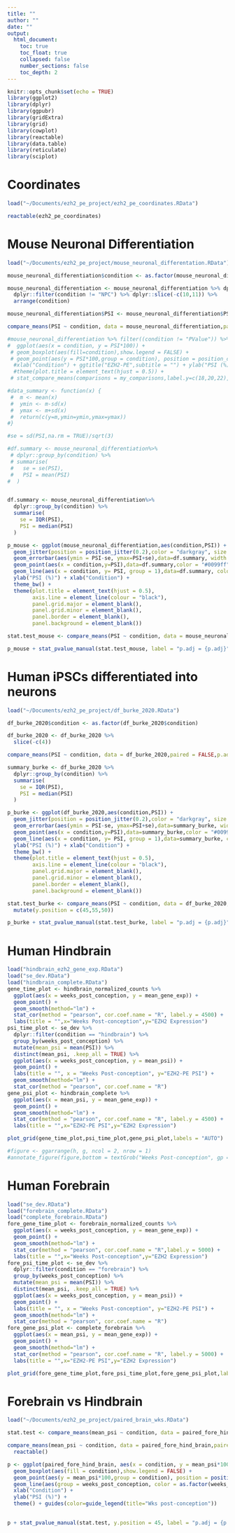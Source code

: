 ```yaml
---
title: ""
author: ""
date: ""
output:
  html_document:
    toc: true
    toc_float: true
    collapsed: false
    number_sections: false
    toc_depth: 2
---
```


```r
knitr::opts_chunk$set(echo = TRUE)
library(ggplot2)
library(dplyr)
library(ggpubr)
library(gridExtra)
library(grid)
library(cowplot)
library(reactable)
library(data.table)
library(reticulate)
library(sciplot)
```

# Coordinates
```r

load("~/Documents/ezh2_pe_project/ezh2_pe_coordinates.RData")

reactable(ezh2_pe_coordinates)
```
# Mouse Neuronal Differentiation
```r
load("~/Documents/ezh2_pe_project/mouse_neuronal_differentation.RData")

mouse_neuronal_differentiation$condition <- as.factor(mouse_neuronal_differentiation$condition)

mouse_neuronal_differentiation <- mouse_neuronal_differentiation %>% dplyr::filter(PSI != 0) %>% 
  dplyr::filter(condition != "NPC") %>% dplyr::slice(-c(10,11)) %>%
  arrange(condition)

mouse_neuronal_differentiation$PSI <- mouse_neuronal_differentiation$PSI*100

compare_means(PSI ~ condition, data = mouse_neuronal_differentiation,paired = FALSE,p.adjust.method = "fdr", method = 'wilcox.test',method.args = list(alternative = "greater")) %>% dplyr::select(-".y.") %>% reactable()
```


```r
#mouse_neuronal_differentiation %>% filter((condition != "PValue")) %>%
#  ggplot(aes(x = condition, y = PSI*100)) +
 # geom_boxplot(aes(fill=condition),show.legend = FALSE) +
 # geom_point(aes(y = PSI*100,group = condition), position = position_dodge(width = 0.75)) +
  #xlab("Condition") + ggtitle("EZH2-PE",subtitle = "") + ylab("PSI (%) ") +
  #theme(plot.title = element_text(hjust = 0.5)) +
 # stat_compare_means(comparisons = my_comparisons,label.y=c(18,20,22),method = "t.test",label = "p.format")

#data_summary <- function(x) {
 #  m <- mean(x)
 #  ymin <- m-sd(x)
 #  ymax <- m+sd(x)
 #  return(c(y=m,ymin=ymin,ymax=ymax))
#}

#se = sd(PSI,na.rm = TRUE)/sqrt(3)

#df.summary <- mouse_neuronal_differentiation%>%
 # dplyr::group_by(condition) %>%
 # summarise(
 #   se = se(PSI),
 #   PSI = mean(PSI)
#  )


df.summary <- mouse_neuronal_differentiation%>%
  dplyr::group_by(condition) %>%
  summarise(
    se = IQR(PSI),
    PSI = median(PSI)
  )

p_mouse <- ggplot(mouse_neuronal_differentiation,aes(condition,PSI)) +
  geom_jitter(position = position_jitter(0.2),color = "darkgray", size = 2) +
  geom_errorbar(aes(ymin = PSI-se, ymax=PSI+se),data=df.summary, width = 0.2,color="#0099ff") +
  geom_point(aes(x = condition,y=PSI),data=df.summary,color = "#0099ff") +
  geom_line(aes(x = condition, y= PSI, group = 1),data=df.summary, color = "#0099ff") +
  ylab("PSI (%)") + xlab("Condition") +
  theme_bw() +
  theme(plot.title = element_text(hjust = 0.5),
        axis.line = element_line(colour = "black"),
        panel.grid.major = element_blank(),
        panel.grid.minor = element_blank(),
        panel.border = element_blank(),
        panel.background = element_blank())

stat.test_mouse <- compare_means(PSI ~ condition, data = mouse_neuronal_differentiation,paired = FALSE,p.adjust.method = "fdr", method = 'wilcox.test',method.args = list(alternative = "greater")) %>% dplyr::select(-".y.") %>% mutate(y.position = c(18,22,20))

p_mouse + stat_pvalue_manual(stat.test_mouse, label = "p.adj = {p.adj}")
```
# Human iPSCs differentiated into neurons
```r
load("~/Documents/ezh2_pe_project/df_burke_2020.RData")

df_burke_2020$condition <- as.factor(df_burke_2020$condition)

df_burke_2020 <- df_burke_2020 %>%
  slice(-c(4))

compare_means(PSI ~ condition, data = df_burke_2020,paired = FALSE,p.adjust.method = "fdr", method = 'wilcox.test',method.args = list(alternative = "greater")) %>% dplyr::select(-".y.") %>% reactable()
```

```r
summary_burke <- df_burke_2020 %>%
  dplyr::group_by(condition) %>%
  summarise(
    se = IQR(PSI),
    PSI = median(PSI)
  )

p_burke <- ggplot(df_burke_2020,aes(condition,PSI)) +
  geom_jitter(position = position_jitter(0.2),color = "darkgray", size = 2) +
  geom_errorbar(aes(ymin = PSI-se, ymax=PSI+se),data=summary_burke, width = 0.2,color="#0099ff") +
  geom_point(aes(x = condition,y=PSI),data=summary_burke,color = "#0099ff") +
  geom_line(aes(x = condition, y= PSI, group = 1),data=summary_burke, color = "#0099ff") +
  ylab("PSI (%)") + xlab("Condition") +
  theme_bw() +
  theme(plot.title = element_text(hjust = 0.5),
        axis.line = element_line(colour = "black"),
        panel.grid.major = element_blank(),
        panel.grid.minor = element_blank(),
        panel.border = element_blank(),
        panel.background = element_blank())

stat.test_burke <- compare_means(PSI ~ condition, data = df_burke_2020,paired = FALSE,p.adjust.method = "fdr", method = 'wilcox.test',method.args = list(alternative = "greater")) %>% dplyr::select(-".y.") %>%
  mutate(y.position = c(45,55,50))

p_burke + stat_pvalue_manual(stat.test_burke, label = "p.adj = {p.adj}")
```
# Human Hindbrain

```r
load("hindbrain_ezh2_gene_exp.RData")
load("se_dev.RData")
load("hindbrain_complete.RData")
gene_time_plot <- hindbrain_normalized_counts %>%
  ggplot(aes(x = weeks_post_conception, y = mean_gene_exp)) +
  geom_point() +
  geom_smooth(method="lm") +
  stat_cor(method = "pearson", cor.coef.name = "R", label.y = 4500) +
  labs(title = "",x="Weeks Post-conception",y="EZH2 Expression")
psi_time_plot <- se_dev %>%
  dplyr::filter(condition == "hindbrain") %>%
  group_by(weeks_post_conception) %>%
  mutate(mean_psi = mean(PSI)) %>%
  distinct(mean_psi, .keep_all = TRUE) %>%
  ggplot(aes(x = weeks_post_conception, y = mean_psi)) +
  geom_point() +
  labs(title = "", x = "Weeks Post-conception", y="EZH2-PE PSI") +
  geom_smooth(method="lm") +
  stat_cor(method = "pearson", cor.coef.name = "R")
gene_psi_plot <- hindbrain_complete %>%
  ggplot(aes(x = mean_psi, y = mean_gene_exp)) +
  geom_point() +
  geom_smooth(method="lm") +
  stat_cor(method = "pearson", cor.coef.name = "R", label.y = 4500) +
  labs(title = "",x="EZH2-PE PSI",y="EZH2 Expression")

plot_grid(gene_time_plot,psi_time_plot,gene_psi_plot,labels = "AUTO")

#figure <- ggarrange(h, g, ncol = 2, nrow = 1)
#annotate_figure(figure,bottom = textGrob("Weeks Post-conception", gp = gpar(cex = 1.0)))
```

# Human Forebrain

```r
load("se_dev.RData")
load("forebrain_complete.RData")
load("complete_forebrain.RData")
fore_gene_time_plot <- forebrain_normalized_counts %>%
  ggplot(aes(x = weeks_post_conception, y = mean_gene_exp)) +
  geom_point() +
  geom_smooth(method="lm") +
  stat_cor(method = "pearson", cor.coef.name = "R",label.y = 5000) +
  labs(title = "",x="Weeks Post-conception",y="EZH2 Expression")
fore_psi_time_plot <- se_dev %>%
  dplyr::filter(condition == "forebrain") %>%
  group_by(weeks_post_conception) %>%
  mutate(mean_psi = mean(PSI)) %>%
  distinct(mean_psi, .keep_all = TRUE) %>%
  ggplot(aes(x = weeks_post_conception, y = mean_psi)) +
  geom_point() +
  labs(title = "", x = "Weeks Post-conception", y="EZH2-PE PSI") +
  geom_smooth(method="lm") +
  stat_cor(method = "pearson", cor.coef.name = "R")
fore_gene_psi_plot <- complete_forebrain %>%
  ggplot(aes(x = mean_psi, y = mean_gene_exp)) +
  geom_point() +
  geom_smooth(method="lm") +
  stat_cor(method = "pearson", cor.coef.name = "R", label.y = 5000) +
  labs(title = "",x="EZH2-PE PSI",y="EZH2 Expression")

plot_grid(fore_gene_time_plot,fore_psi_time_plot,fore_gene_psi_plot,labels = "AUTO")
```

# Forebrain vs Hindbrain

```r
load("~/Documents/ezh2_pe_project/paired_brain_wks.RData")

stat.test <- compare_means(mean_psi ~ condition, data = paired_fore_hind_brain,paired = TRUE,p.adjust.method = "fdr", method = 't.test') 

compare_means(mean_psi ~ condition, data = paired_fore_hind_brain,paired = TRUE,p.adjust.method = "fdr", method = 't.test') %>% dplyr::select(-".y.") %>%
  reactable()

p <- ggplot(paired_fore_hind_brain, aes(x = condition, y = mean_psi*100)) +
  geom_boxplot(aes(fill = condition),show.legend = FALSE) +
  geom_point(aes(y = mean_psi*100,group = condition), position = position_dodge(width = 0.75)) + 
  geom_line(aes(group = weeks_post_conception, color = as.factor(weeks_post_conception))) +
  xlab("Condition") +
  ylab("PSI (%)") + 
  theme() + guides(color=guide_legend(title="Wks post-conception"))
  

p + stat_pvalue_manual(stat.test, y.position = 45, label = "p.adj = {p.adj}", position = position_dodge(0.8))

```

